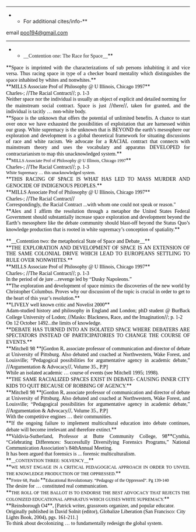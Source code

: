 ----
**For additional cites/info-**
email [[mailto:poo194@gmail.com|poo194@gmail.com]]
----
**<span style="font-family: Georgia,serif;">__Contention one: The Race for Space__</span>**
<span style="display: block; text-align: justify;">**<span style="color: #000000; font-family: Georgia,serif;">Space is imprinted with the characterizations of sub persons inhabiting it and vice versa. Thus racing space in type of a checker board mentality which distinguishes the space inhabited by whites and nonwhites.</span>**</span>
<span style="display: block; text-align: justify;">**<span style="color: #000000; font-family: Georgia,serif;">MILLS Associate Prof of Philosophy @ U Illinois, Chicago 1997</span>**</span>
<span style="display: block; text-align: justify;"><span style="color: #000000; font-family: Georgia,serif;">Charles-; </span>//<span style="color: #000000; font-family: Georgia,serif;">The Racial Contract</span>//<span style="color: #000000; font-family: Georgia,serif;">; p. 1-3</span></span>
<span style="display: block; text-align: justify;"><span style="color: #000000; font-family: Georgia,serif;">Neither space nor the individual is usually an object of explicit and detailed norming for</span></span><span style="display: block; text-align: justify;"><span style="color: #000000; font-family: Georgia,serif; text-decoration: none;">the mainstream social contract. Space is just </span>//<span style="color: #000000; font-family: Georgia,serif; text-decoration: none;">there</span>//<span style="color: #000000; font-family: Georgia,serif; text-decoration: none;">, taken for granted, and the individual is tacitly … non-white body.</span></span>
<span style="display: block; text-align: justify;">
</span>
<span style="display: block; text-align: justify;">
</span>
<span style="display: block; text-align: justify;">**<span style="color: #000000; font-family: Georgia,serif;">Space is the unknown that offers the potential of unlimited benefits. A chance to start over once we have exhausted the possibilities of exploitation that are harnessed within our grasp. White supremacy is the unknown that is BEYOND the earth’s mesosphere our exploration and development is a global theoretical framework for situating discussions of race and white racism. We advocate for a RACIAL contract that connects with mainstream theory and uses the vocabulary and apparatus DEVELOPED for contractarianism to map this unacknowledged system.</span>**</span>
<span style="display: block; text-align: justify;">**<span style="color: #000000; font-family: Georgia,serif; font-size: 9pt;">MILLS Associate Prof of Philosophy @ U Illinois, Chicago 1997</span>**</span>
<span style="display: block; text-align: justify;"><span style="color: #000000; font-family: Georgia,serif;">Charles-; </span>//<span style="color: #000000; font-family: Georgia,serif;">The Racial Contract</span>//<span style="color: #000000; font-family: Georgia,serif;">; p. 1-3</span></span>
<span style="display: block; text-align: justify;"><span style="color: #000000; font-family: Georgia,serif; font-size: 9pt; text-decoration: none;">White Supremacy … this unacknowledged system.</span></span>
<span style="display: block; text-align: justify;">
</span>
<span style="display: block; text-align: justify;">**<span style="color: #000000; font-family: Georgia,serif;">THIS RACING OF SPACE IS WHAT HAS LED TO MASS MURDER AND GENOCIDE OF INDIGENOUS PEOPLES.</span>**</span>
<span style="display: block; text-align: justify;">**<span style="color: #000000; font-family: Georgia,serif;">MILLS Associate Prof of Philosophy @ U Illinois, Chicago 1997</span>**</span>
<span style="display: block; text-align: justify;"><span style="color: #000000; font-family: Georgia,serif;">Charles-; </span>//<span style="color: #000000; font-family: Georgia,serif;">The Racial Contract</span>//</span>
<span style="display: block; text-align: justify;"><span style="color: #000000; font-family: Georgia,serif;">Correspondingly, the Racial Contract ...with whom one could not speak or reason."</span></span><span style="display: block; text-align: justify;">
</span>
<span style="display: block; text-align: justify;">
</span>
<span style="display: block; text-align: justify;">
</span>
<span style="display: block; text-align: justify;">**<span style="color: #000000; font-family: Georgia,serif;">Alex and I affirm the resolution through a metaphor the United States Federal Government should substantially increase space exploration and development beyond the Earth’s mesosphere like the debate community should blast-off beyond the Status Quo’s knowledge production that is rooted in white supremacy’s conception of spatiality.</span>**</span>
<span style="display: block; text-align: justify;">
</span>

<span style="display: block; text-align: justify;">**<span style="color: #000000; font-family: Georgia,serif;">__Contention two: the metaphorical State of Space and Debate__</span>**</span>
<span style="display: block; text-align: justify;">**<span style="color: #000000; font-family: Georgia,serif;">THE EXPLORATION AND DEVELOPMENT OF SPACE IS AN EXTENSION OF THE SAME COLONIAL DRIVE WHICH LEAD TO EUROPEANS SETTLING TO RULE OVER NONWHITES.</span>**</span>
<span style="display: block; text-align: justify;">**<span style="color: #000000; font-family: Georgia,serif;">MILLS Associate Prof of Philosophy @ U Illinois, Chicago 1997</span>**</span>
<span style="display: block; text-align: justify;"><span style="color: #000000; font-family: Georgia,serif;">Charles-; </span>//<span style="color: #000000; font-family: Georgia,serif;">The Racial Contract</span>//<span style="color: #000000; font-family: Georgia,serif;">; p. 1-3</span></span>
<span style="display: block; text-align: justify;"><span style="color: #000000; font-family: Georgia,serif;">In the period of de jure ...revenge led by “Dusky Napoleons.”</span></span><span style="display: block; text-align: justify;">
</span>
<span style="display: block; text-align: justify;">
</span>
<span style="display: block; text-align: justify;">**<span style="color: #000000; font-family: Georgia,serif;">The exploration and development of space mimics the discoveries of the new world by Christopher Columbus. Proves why our discussion of the topic is crucial in order to get to the heart of this year’s resolution.</span>**</span>
<span style="display: block; text-align: justify;">**<span style="color: #000000; font-family: Georgia,serif;">LIVELY well known critic and Novelist 2000</span>**</span>
<span style="display: block; text-align: justify;"><span style="color: #000000; font-family: Georgia,serif;">Adam-studied history and philosophy in England and London; phD student @ BurBack College University of Lodon; </span>//<span style="color: #000000; font-family: Georgia,serif;">Masks: Blackness, Race, and the Imagination</span>//<span style="color: #000000; font-family: Georgia,serif;">; p. 1-2</span></span>
<span style="display: block; text-align: justify;"><span style="color: #000000; font-family: Georgia,serif;">On 12 October 1492...the limits of knowledge.</span></span><span style="display: block; text-align: justify;">
</span>
<span style="display: block; text-align: justify;">**<span style="color: #000000; font-family: Georgia,serif;">DEBATE HAS TURNED INTO AN ISOLATED SPACE WHERE DEBATERS ARE SPECTATORS INSTEAD OF PARTICIPATORIES TO CHANGE THE COURSE OF EVENTS.</span>**</span>
<span style="display: block; text-align: justify;">**<span style="color: #000000; font-family: Georgia,serif;">Mitchell 98 </span>**<span style="color: #000000; font-family: Georgia,serif;">[Gordon R, associate professor of communication and director of debate at University of Pittsburg. Also debated and coached at Northwestern, Wake Forest, and Louisville; “Pedagogical possibilities for argumentative agency in academic debate,” </span>//<span style="color: #000000; font-family: Georgia,serif;">Argumentation & Advocacy</span>//<span style="color: #000000; font-family: Georgia,serif;">, Volume 35., P.P]</span></span>
<span style="display: block; text-align: justify;"><span style="color: #000000; font-family: Georgia,serif;">While an isolated academic … course of events (see Mitchell 1995; 1998).</span></span><span style="display: block; text-align: justify;">
</span>
<span style="display: block; text-align: justify;">**<span style="color: #000000; font-family: Georgia,serif;">THE SAME RACIALIZED SPACES EXIST IN DEBATE- CAUSING INNER CITY KIDS TO QUIT BECAUSE OF ROBBING OF AGENCY.</span>**</span>
<span style="display: block; text-align: justify;">**<span style="color: #000000; font-family: Georgia,serif;">Mitchell 98 </span>**<span style="color: #000000; font-family: Georgia,serif;">[Gordon R, associate professor of communication and director of debate at University of Pittsburg. Also debated and coached at Northwestern, Wake Forest, and Louisville; “Pedagogical possibilities for argumentative agency in academic debate,” </span>//<span style="color: #000000; font-family: Georgia,serif;">Argumentation & Advocacy</span>//<span style="color: #000000; font-family: Georgia,serif;">, Volume 35., P.P]</span></span>
<span style="display: block; text-align: justify;"><span style="color: #000000; font-family: Georgia,serif;">With the competitive engines … their communities.</span></span><span style="display: block; text-align: justify;">
</span>
<span style="display: block; text-align: justify;">**<span style="color: #000000; font-family: Georgia,serif;">If the ongoing failure to implement multicultural education into debate continues, debate will become irrelevant and therefore extinct.</span>**</span>
<span style="display: block; text-align: justify;">**<span style="color: #000000; font-family: Georgia,serif;">Valdivia-Sutherland, Professor at Butte Community College, 98</span>**<span style="color: #000000; font-family: Georgia,serif;">Cynthia, “Celebrating Differences: Successfully Diversifying Forensics Programs,” National Communication Association’s 84thAnnual Meeting.</span></span>
<span style="display: block; text-align: justify;"><span style="color: #000000; font-family: Georgia,serif;">It has been argued that forensics is ... forensic multiculturalism.</span></span><span style="display: block; text-align: justify;">
</span>
<span style="display: block; text-align: justify;">**<span style="color: #000000; font-family: Georgia,serif; font-size: 9pt;">__CONTENTION THREE: SOLVENCY__</span>**</span>
<span style="display: block; text-align: justify;">**<span style="color: #000000; font-family: Georgia,serif; font-size: 9pt; text-decoration: none;">WE MUST ENGAGE IN A CRITICAL PEDAGOGICAL APPROACH IN ORDER TO UNVEIL THE KNOWLEDGE PRODUCTION OF THE OPPRESSED.</span>**</span>
<span style="display: block; text-align: justify;">**<span style="color: #000000; font-family: Georgia,serif; font-size: 9pt;">Freire 68, Paulo </span>**<span style="color: #000000; font-family: Georgia,serif; font-size: 9pt;">Educational Revolutionary. “Pedagogy of the Oppressed”. Pg 139-140</span></span>
<span style="display: block; text-align: justify;"><span style="color: #000000; font-family: Georgia,serif;">The desire for … constituted real communication.</span></span><span style="display: block; text-align: justify;">
</span>
<span style="display: block; text-align: justify;">**<span style="color: #000000; font-family: Georgia,serif; font-size: 9pt; text-decoration: none;">THE ROLL OF THE BALLOT IS TO ENDORSE THE BEST ADVOCACY THAT REJECTS THE COLONIZED EDUCATIONAL APPARATUS WHICH GUISES WHITE SUPREMACY.</span>**</span>
<span style="display: block; text-align: left;">**<span style="color: #000000; font-family: Georgia,serif;">Reinsborough O4</span>**<span style="color: #000000; font-family: Georgia,serif;">, [Patrick writer, grassroots organizer, and popular educator. Originally published in David Solnit (editor), Globalize Liberation (San Francisco: City Lights Book, 2004), pgs. 161-211.]</span></span>
<span style="display: block; text-align: left;"><span style="color: #000000; font-family: Georgia,serif;">To think about decolonizing … to fundamentally redesign the global system.</span></span>